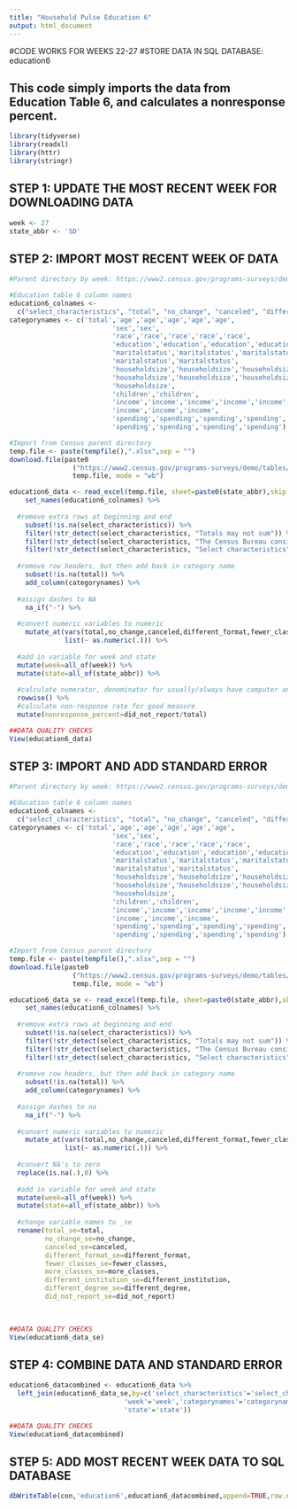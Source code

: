 ```yaml
---
title: "Household Pulse Education 6"
output: html_document
---
```


#CODE WORKS FOR WEEKS 22-27
#STORE DATA IN SQL DATABASE: education6

## This code simply imports the data from Education Table 6, and calculates a nonresponse percent.


```r
library(tidyverse)
library(readxl)
library(httr)
library(stringr)
```

## STEP 1: UPDATE THE MOST RECENT WEEK FOR DOWNLOADING DATA
```r
week <- 27
state_abbr <- 'SD'
```

## STEP 2: IMPORT MOST RECENT WEEK OF DATA
```r
#Parent directory by week: https://www2.census.gov/programs-surveys/demo/tables/hhp/2021/

#Education table 6 column names
education6_colnames <-
  c("select_characteristics", "total", "no_change", "canceled", "different_format", "fewer_classes", "more_classes", "different_institution", "different_degree", "did_not_report")
categorynames <- c('total','age','age','age','age','age',
                          'sex','sex',
                          'race','race','race','race','race',
                          'education','education','education','education',
                          'maritalstatus','maritalstatus','maritalstatus',
                          'maritalstatus','maritalstatus',
                          'householdsize','householdsize','householdsize',
                          'householdsize','householdsize','householdsize',
                          'householdsize',
                          'children','children',
                          'income','income','income','income','income','income',
                          'income','income','income',
                          'spending','spending','spending','spending','spending',
                          'spending','spending','spending','spending')

#Import from Census parent directory
temp.file <- paste(tempfile(),".xlsx",sep = "")
download.file(paste0
                ("https://www2.census.gov/programs-surveys/demo/tables/hhp/2021/wk",week,"/educ6_week",week,".xlsx"), 
                temp.file, mode = "wb")

education6_data <- read_excel(temp.file, sheet=paste0(state_abbr),skip = 4) %>%
    set_names(education6_colnames) %>%
  
  #remove extra rows at beginning and end
    subset(!is.na(select_characteristics)) %>%
    filter(!str_detect(select_characteristics, "Totals may not sum")) %>%
    filter(!str_detect(select_characteristics, "The Census Bureau considers")) %>%
    filter(!str_detect(select_characteristics, "Select characteristics")) %>%
  
  #remove row headers, but then add back in category name
    subset(!is.na(total)) %>%
    add_column(categorynames) %>%
  
  #assign dashes to NA
    na_if("-") %>%
  
  #convert numeric variables to numeric
    mutate_at(vars(total,no_change,canceled,different_format,fewer_classes,more_classes,different_institution,different_degree,did_not_report),
              list(~ as.numeric(.))) %>%
  
  #add in variable for week and state
  mutate(week=all_of(week)) %>%
  mutate(state=all_of(state_abbr)) %>%
  
  #calculate numerator, denominator for usually/always have computer and internet
  rowwise() %>%
  #calculate non-response rate for good measure
  mutate(nonresponse_percent=did_not_report/total)

##DATA QUALITY CHECKS
View(education6_data)

```

## STEP 3: IMPORT AND ADD STANDARD ERROR
```r
#Parent directory by week: https://www2.census.gov/programs-surveys/demo/tables/hhp/2021/

#Education table 6 column names
education6_colnames <-
  c("select_characteristics", "total", "no_change", "canceled", "different_format", "fewer_classes", "more_classes", "different_institution", "different_degree", "did_not_report")
categorynames <- c('total','age','age','age','age','age',
                          'sex','sex',
                          'race','race','race','race','race',
                          'education','education','education','education',
                          'maritalstatus','maritalstatus','maritalstatus',
                          'maritalstatus','maritalstatus',
                          'householdsize','householdsize','householdsize',
                          'householdsize','householdsize','householdsize',
                          'householdsize',
                          'children','children',
                          'income','income','income','income','income','income',
                          'income','income','income',
                          'spending','spending','spending','spending','spending',
                          'spending','spending','spending','spending')

#Import from Census parent directory
temp.file <- paste(tempfile(),".xlsx",sep = "")
download.file(paste0
                ("https://www2.census.gov/programs-surveys/demo/tables/hhp/2021/wk",week,"/educ6_se_week",week,".xlsx"), 
                temp.file, mode = "wb")

education6_data_se <- read_excel(temp.file, sheet=paste0(state_abbr),skip = 4) %>%
    set_names(education6_colnames) %>%
  
  #remove extra rows at beginning and end
    subset(!is.na(select_characteristics)) %>%
    filter(!str_detect(select_characteristics, "Totals may not sum")) %>%
    filter(!str_detect(select_characteristics, "The Census Bureau considers")) %>%
    filter(!str_detect(select_characteristics, "Select characteristics")) %>%
  
  #remove row headers, but then add back in category name
    subset(!is.na(total)) %>%
    add_column(categorynames) %>%
  
  #assign dashes to na
    na_if("-") %>%
  
  #convert numeric variables to numeric
    mutate_at(vars(total,no_change,canceled,different_format,fewer_classes,more_classes,different_institution,different_degree,did_not_report),
              list(~ as.numeric(.))) %>%
  
  #convert NA's to zero
  replace(is.na(.),0) %>%
  
  #add in variable for week and state
  mutate(week=all_of(week)) %>%
  mutate(state=all_of(state_abbr)) %>%
  
  #change variable names to _se
  rename(total_se=total,
         no_change_se=no_change,
         canceled_se=canceled,
         different_format_se=different_format,
         fewer_classes_se=fewer_classes,
         more_classes_se=more_classes,
         different_institution_se=different_institution,
         different_degree_se=different_degree,
         did_not_report_se=did_not_report) 
           
  

##DATA QUALITY CHECKS
View(education6_data_se)

```

## STEP 4: COMBINE DATA AND STANDARD ERROR
```r
education6_datacombined <- education6_data %>%
  left_join(education6_data_se,by=c('select_characteristics'='select_characteristics',
                             'week'='week','categorynames'='categorynames',
                             'state'='state'))

##DATA QUALITY CHECKS
View(education6_datacombined)
```

## STEP 5: ADD MOST RECENT WEEK DATA TO SQL DATABASE
```r
dbWriteTable(con,'education6',education6_datacombined,append=TRUE,row.names=FALSE)
```


